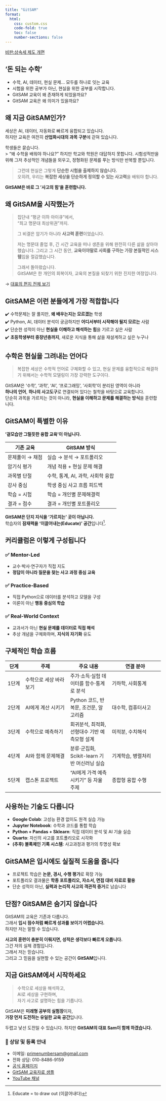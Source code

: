 ```yaml
---
title: "GitSAM"
format:
  html:
    css: custom.css
    code-fold: true
    toc: false
    number-sections: false
---
```


[비판:상속세 제도 개편](https://www.gitsam.com/1b8d716ee0de805dab82e3d4536604bb?pvs=4)


## '돈 되는 수학'

- 수학, AI, 데이터, 현실 문제… 모두를 하나로 잇는 교육  
- 시험을 위한 공부가 아닌, 현실을 위한 공부를 시작합니다.
- GitSAM 교육이 왜 존재하게 되었을까요? 
- GitSAM 교육은 왜 의미가 있을까요? 


## 왜 지금 GitSAM인가?

세상은 AI, 데이터, 자동화로 빠르게 융합되고 있습니다.  
하지만 교육은 여전히 **산업화시대의 과목 구분**에 갇혀 있습니다.

학생들은 묻습니다.  
> “왜 수학을 배워야 하나요?”
하지만 학교와 학원은 대답하지 못합니다. 
시험성적만을 위해 그저 추상적인 개념들을 외우고, 정형화된 문제를 푸는 방식만 반복할 뿐입니다.

> 그런데 현실은 그렇게 **단순한 시험을 출제하지 않습니다.**  
> 오히려, 우리는 **복잡한 세상을 단순하게 정의할 수 있는 사고력**을 배워야 합니다.

**GitSAM은 바로 그 ‘사고의 힘’을 훈련합니다.**


## 왜 GitSAM을 시작했는가

> 집단내 “평균 이하 아이큐”에서,  
> “최고 명문대 최상위권”까지.
>  
> 그 비결은 암기가 아니라 
> **사고력 훈련**이었습니다.  
>  
> 저는 명문대 졸업 후, 긴 시간 교육을 떠나 생존을 위해 완전히 다른 삶을 살아야 했습니다. 그리고 그 시간 동안, 
> **교육이야말로 사회를 구하는 가장 본질적인 시스템**임을 절감했습니다.  
>  
> 그래서 돌아왔습니다.  
> GitSAM은 한 개인의 회복이자, 
> 교육의 본질을 되찾기 위한 진지한 여정입니다.

→ [대표의 편지 전체 보기](about.qmd)


## GitSAM은 이런 분들에게 가장 적합합니다

✔️ 수학문제는 잘 풀지만, **왜 배우는지는 모르겠는** 학생  
✔️ Python, AI, 데이터 분석이 궁금하지만 **어디서부터 시작해야 될지 모르는** 사람  
✔️ 단순한 성적이 아닌 **현실을 이해하고 해석하는 힘**을 기르고 싶은 사람  
✔️ **초등학생부터 중장년층까지**, 새로운 지식을 통해 삶을 재설계하고 싶은 누구나


## 수학은 현실을 그려내는 언어다

> 복잡한 세상은 수학적 언어로 구체화할 수 있고, 
> 현실 문제를 융합적으로 해결하기 위해서는 
> 수학적 모델링이 가장 강력한 도구이다.

GitSAM은 ‘수학’, ‘과학’, ‘AI’, ‘프로그래밍’, ‘사회학’이 분리된 영역이 아니라  
**하나의 언어**, **하나의 사고도구**로 연결되어 있다는 철학을 바탕으로 교육합니다.  
단순히 과목을 가르치는 것이 아니라, **현실을 이해하고 문제를 해결하는 방식**을 훈련합니다.


## GitSAM이 특별한 이유  
**'겉모습만 그럴듯한 융합 교육'이 아닙니다.**

| 기존 교육 | GitSAM 방식 |
|------------------|--------------|
| 문제풀이 → 채점 | 실습 → 분석 → 포트폴리오 |
| 암기식 평가 | 개념 적용 + 현실 문제 해결 |
| 과목별 단절 | 수학, 통계, AI, 과학, 사회학 융합 |
| 강사 중심 | 학생 중심 사고 흐름 피드백 |
| 학습 = 시험 | 학습 = 개인별 문제해결력 |
| 결과 = 점수 | 결과 = 개인별 포트폴리오 |

**GitSAM은 단지 지식을 '가르치는' 곳이 아닙니다.**  
학습자의 **잠재력을 '이끌어내는(Educate)' 공간**입니다[^1].

[^1]: Educate = to draw out (이끌어내다)


## 커리큘럼은 이렇게 구성됩니다

### ✅ Mentor-Led  
- 교수·박사·연구자가 직접 지도  
- **정답이 아니라 질문을 찾는 사고 과정 중심 교육**

### ✅ Practice-Based  
- 직접 Python으로 데이터를 분석하고 모델을 구성  
- 이론이 아닌 **행동 중심의 학습**

### ✅ Real-World Context  
- 교과서가 아닌 **현실 문제를 데이터로 직접 해석**  
- 추상 개념을 구체화하며, **지식의 자기화** 유도


## 구체적인 학습 흐름

::: {.responsive-table}

| 단계 | 주제 | 주요 내용 | 연결 분야 |
|------|---------------|--------------|-----------------|
| 1단계 | 수학으로 세상 바라보기 | 주가·소득·실험 데이터를 함수·통계로 분석 | 기하학, 사회통계 |
| 2단계 | AI에게 계산 시키기 | Python 코드, 반복문, 조건문, 알고리즘 | 대수학, 컴퓨터사고 |
| 3단계 | 수학으로 예측하기 | 회귀분석, 최적화, 선형대수 기반 예측모형 설계 | 미적분, 수치해석 |
| 4단계 | AI와 함께 문제해결 | 분류·군집화, Scikit-learn 기반 머신러닝 실습 | 기계학습, 병렬처리 |
| 5단계 | 캡스톤 프로젝트 | “AI에게 가격 예측시키기” 등 자율 주제 | 종합형 융합 수행 |

:::


## 사용하는 기술도 다릅니다

- **Google Colab**: 고성능 환경 없이도 원격 실습 가능 
- **Jupyter Notebook**: 수학과 코드를 통합 학습  
- **Python + Pandas + Sklearn**: 직접 데이터 분석 및 AI 기술 실습  
- **Quarto**: 자신의 사고를 포트폴리오로 시각화  
- **(추후) 블록체인 기록 시스템**: 사고과정과 평가의 투명성 확보


## GitSAM은 입시에도 실질적 도움을 줍니다

- 프로젝트 학습은 **논문, 경시, 수행 평가**로 확장 가능  
- 포트폴리오 결과물은 **학종 포트폴리오, 자소서, 면접 대비 자료로 활용**  
- 단순 성적이 아닌, **실력과 논리적 사고의 객관적 증거**로 남습니다


## 단점? GitSAM은 숨기지 않습니다

GitSAM의 교육은 기존과 다릅니다.  
그래서 **입시 점수처럼 빠르게 성과를 보이기 어렵습니다.**  
하지만 저는 말할 수 있습니다.  

**사고의 훈련이 충분히 이뤄지면, 성적은 생각보다 빠르게 오릅니다.**  
그건 저의 실제 경험입니다.  
그래서 저는 믿습니다.  
그리고 그 믿음을 실현할 수 있는 공간이 **GitSAM**입니다.


## 지금 GitSAM에서 시작하세요

> 수학으로 세상을 해석하고,  
>  AI로 세상을 구현하며,  
>  자기 사고로 설명하는 힘을 기릅니다.  

GitSAM은 **미래형 공부의 실험장**이자,  
**가장 먼저 도전하는 유일한 교육 공간**입니다.  

두렵고 낯선 도전일 수 있습니다. 하지만 
**GitSAM의 대표 Sam이 함께 하겠습니다.**


### 📌 상담 및 등록 안내  
- 이메일: [primenumbersam@gmail.com](mailto:primenumbersam@gmail.com)  
- 전화 상담: 010-8486-9159  
- [공식 홈페이지](https://www.gitsam.com)  
- [GitSAM 교육자료 샘플](https://primenumbersam.github.io/)  
- [YouTube 채널](https://www.youtube.com/@primenumbersam)






